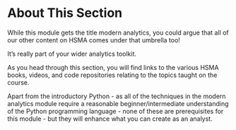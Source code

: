 # About This Section

While this module gets the title modern analytics, you could argue that all of our other content on HSMA comes under that umbrella too!

It's really part of your wider analytics toolkit.

As you head through this section, you will find links to the various HSMA books, videos, and code repositories relating to the topics taught on the course.

Apart from the introductory Python - as all of the techniques in the modern analytics module require a reasonable beginner/intermediate understanding of the Python programming language - none of these are prerequisites for this module - but they will enhance what you can create as an analyst.
